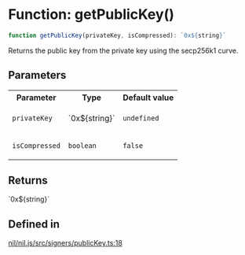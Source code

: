 # Function: getPublicKey()

```ts
function getPublicKey(privateKey, isCompressed): `0x${string}`
```

Returns the public key from the private key using the secp256k1 curve.

## Parameters

<table>
<tr>
<th>Parameter</th>
<th>Type</th>
<th>Default value</th>
</tr>
<tr>
<td>

`privateKey`

</td>
<td>

\`0x$\{string\}\`

</td>
<td>

`undefined`

</td>
</tr>
<tr>
<td>

`isCompressed`

</td>
<td>

`boolean`

</td>
<td>

`false`

</td>
</tr>
</table>

## Returns

\`0x$\{string\}\`

## Defined in

[nil/nil.js/src/signers/publicKey.ts:18](https://github.com/NilFoundation/nil.js/blob/08a7f90027b4c09b608245b19f15f6fb7ae1ff03/src/signers/publicKey.ts#L18)
